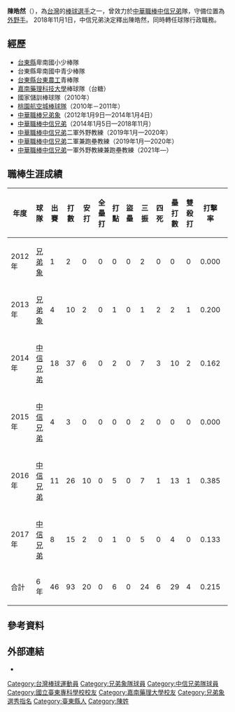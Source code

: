 {{Infobox CPBL player|
|name=陳皓然|
|image=陳皓然 by boomer-44.jpg|
|width=300|
|position=一軍外野教練兼跑壘教練|
|team=中信兄弟|
|number=57|
|bats=右|
|throws=右|
|birthdate={{birth_date_and_age|1986|5|9|mf=y}}|
|birthplace={{TWN}}[[臺東縣|臺東縣]]|
|debutdate=5月3日
|debutyear=2013年
|debutteam=兄弟象
|statyear=2017年球季
|stat1label=打擊率
|stat1value=0.215
|stat2label=全壘打
|stat2value=0
|stat3label=打點
|stat3value=0
|stat4label=盜壘
|stat4value=6
|teams=<nowiki></nowiki> 
*[[兄弟象|兄弟象]]（2012年1月9日—2014年1月4日）
*[[中信兄弟|中信兄弟]]（2014年1月5日—2018年11月）
'''教練時期'''
*[[中信兄弟|中信兄弟]]二軍外野教練（2019年1月—2020年）
*[[中信兄弟|中信兄弟]]二軍兼跑壘教練（2019年1月—2020年）
*[[中信兄弟|中信兄弟]]一軍外野教練兼跑壘教練（2021年—）
|awards=<nowiki></nowiki>
*1次[[中華職棒總冠軍賽|總冠軍]]：2021
}}

'''陳皓然'''（{{bd|1986年|5月9日|||catIdx=陳}}），為[[台灣|台灣]]的[[棒球|棒球]][[選手|選手]]之一，曾效力於[[中華職棒|中華職棒]][[中信兄弟|中信兄弟]]隊，守備位置為[[外野手|外野手]]。
2018年11月1日，中信兄弟決定釋出陳皓然，同時轉任球隊行政職務。

==經歷==
*[[台東縣|台東縣]]卑南國小少棒隊 
*台東縣卑南國中青少棒隊 
*[[國立臺東專科學校|台東縣台東農工]]青棒隊 
*[[嘉南藥理大學|嘉南藥理科技大學]]棒球隊（台糖） 
*國家儲訓棒球隊（2010年） 
*[[桃園航空城棒球隊|桃園航空城棒球隊]]（2010年－2011年） 
*[[中華職棒|中華職棒]][[兄弟象|兄弟象]]（2012年1月9日—2014年1月4日）
*[[中華職棒|中華職棒]][[中信兄弟|中信兄弟]]（2014年1月5日—2018年11月）
*[[中華職棒|中華職棒]][[中信兄弟|中信兄弟]]二軍外野教練（2019年1月—2020年）
*[[中華職棒|中華職棒]][[中信兄弟|中信兄弟]]二軍兼跑壘教練（2019年1月—2020年）
*[[中華職棒|中華職棒]][[中信兄弟|中信兄弟]]一軍外野教練兼跑壘教練（2021年—）

==職棒生涯成績==
{|Border=1 WIDTH=800PX
|- align="center"
!年度!!球隊!!出賽!!打數!!安打!!全壘打!!打點!!盜壘!!三振!!四死!!壘打數!!雙殺打!!打擊率!!上壘率!!長打率!!OPS
|- align=middle
|2012年||[[兄弟象|兄弟象]]||1||2||0||0||0||0||2||0||0||0||0.000||0.000||0.000||0.000
|- align=middle
|2013年||[[兄弟象|兄弟象]]||4||10||2||0||1||0||1||2||2||1||0.200||0.333||0.200||0.533
|- align="center"
|2014年||[[中信兄弟|中信兄弟]]||18||37||6||0||2||0||7||3||10||2||0.162||0.220||0.270||0.490
|- align="center"
|2015年||[[中信兄弟|中信兄弟]]||4||3||0||0||0||0||2||0||0||0||0.000||0.000||0.000||0.000
|- align="center"
|2016年||[[中信兄弟|中信兄弟]]||11||26||10||0||5||0||7||1||13||1||0.385||0.407||0.500||0.907
|- align="center"
|2017年||[[中信兄弟|中信兄弟]]||8||15||2||0||1||0||5||0||4||0||0.133||0.133||0.267||0.400
|- align=middle style="color:black; background-color:yellow"
!合計||6年||46||93||20||0||6||0||24||6||29||4||0.215||0.260||0.312||0.572
|}

==參考資料==

==外部連結==
{{台灣棒球維基館}}
{{中華職棒球員資料|id=R133|name=陳皓然}}
*{{Facebook|BrotherElephants57}}
{{中信兄弟隊球員名單}}
{{中信兄弟2021年中華職棒總冠軍}}
{{DEFAULTSORT:Chen Hao Jan}}
[[Category:台灣棒球運動員|Category:台灣棒球運動員]]
[[Category:兄弟象隊球員|Category:兄弟象隊球員]]
[[Category:中信兄弟隊球員|Category:中信兄弟隊球員]]
[[Category:國立臺東專科學校校友|Category:國立臺東專科學校校友]]
[[Category:嘉南藥理大學校友|Category:嘉南藥理大學校友]]
[[Category:兄弟象選秀指名|Category:兄弟象選秀指名]]
[[Category:臺東縣人|Category:臺東縣人]]
[[Category:陳姓|Category:陳姓]]